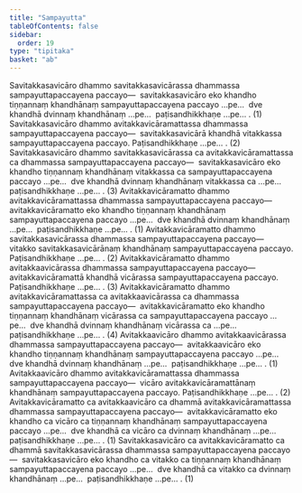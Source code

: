 ```yaml
---
title: "Sampayutta"
tableOfContents: false
sidebar:
  order: 19
type: "tipitaka"
basket: "ab"
---
```



<DynamicBreadcrumb />

<Division number="124">

<Paragraph number="543">
Savitakkasavicāro dhammo savitakkasavicārassa dhammassa sampayuttapaccayena paccayo—  savitakkasavicāro eko khandho tiṇṇannaṃ khandhānaṃ sampayuttapaccayena paccayo …pe…  dve khandhā dvinnaṃ khandhānaṃ …pe…  paṭisandhikkhaṇe …pe… . (1)
</Paragraph>

<Paragraph number="544">
Savitakkasavicāro dhammo avitakkavicāramattassa dhammassa sampayuttapaccayena paccayo—  savitakkasavicārā khandhā vitakkassa sampayuttapaccayena paccayo. Paṭisandhikkhaṇe …pe… . (2)
</Paragraph>

<Paragraph number="545">
Savitakkasavicāro dhammo savitakkasavicārassa ca avitakkavicāramattassa ca dhammassa sampayuttapaccayena paccayo—  savitakkasavicāro eko khandho tiṇṇannaṃ khandhānaṃ vitakkassa ca sampayuttapaccayena paccayo …pe…  dve khandhā dvinnaṃ khandhānaṃ vitakkassa ca …pe…  paṭisandhikkhaṇe …pe… . (3)
</Paragraph>

</Division>
<Division number="125">

<Paragraph number="546">
Avitakkavicāramatto dhammo avitakkavicāramattassa dhammassa sampayuttapaccayena paccayo—  avitakkavicāramatto eko khandho tiṇṇannaṃ khandhānaṃ sampayuttapaccayena paccayo …pe…  dve khandhā dvinnaṃ khandhānaṃ …pe…  paṭisandhikkhaṇe …pe… . (1)
</Paragraph>

<Paragraph number="547">
Avitakkavicāramatto dhammo savitakkasavicārassa dhammassa sampayuttapaccayena paccayo—  vitakko savitakkasavicārānaṃ khandhānaṃ sampayuttapaccayena paccayo. Paṭisandhikkhaṇe …pe… . (2)
</Paragraph>

<Paragraph number="548">
Avitakkavicāramatto dhammo avitakkaavicārassa dhammassa sampayuttapaccayena paccayo—  avitakkavicāramattā khandhā vicārassa sampayuttapaccayena paccayo. Paṭisandhikkhaṇe …pe… . (3)
</Paragraph>

<Paragraph number="549">
Avitakkavicāramatto dhammo avitakkavicāramattassa ca avitakkaavicārassa ca dhammassa sampayuttapaccayena paccayo—  avitakkavicāramatto eko khandho tiṇṇannaṃ khandhānaṃ vicārassa ca sampayuttapaccayena paccayo …pe…  dve khandhā dvinnaṃ khandhānaṃ vicārassa ca …pe…  paṭisandhikkhaṇe …pe… . (4)
</Paragraph>

</Division>
<Division number="126">

<Paragraph number="550">
Avitakkaavicāro dhammo avitakkaavicārassa dhammassa sampayuttapaccayena paccayo—  avitakkaavicāro eko khandho tiṇṇannaṃ khandhānaṃ sampayuttapaccayena paccayo …pe…  dve khandhā dvinnaṃ khandhānaṃ …pe…  paṭisandhikkhaṇe …pe… . (1)
</Paragraph>

<Paragraph number="551">
Avitakkaavicāro dhammo avitakkavicāramattassa dhammassa sampayuttapaccayena paccayo—  vicāro avitakkavicāramattānaṃ khandhānaṃ sampayuttapaccayena paccayo. Paṭisandhikkhaṇe …pe… . (2)
</Paragraph>

<Paragraph number="552">
Avitakkavicāramatto ca avitakkaavicāro ca dhammā avitakkavicāramattassa dhammassa sampayuttapaccayena paccayo—  avitakkavicāramatto eko khandho ca vicāro ca tiṇṇannaṃ khandhānaṃ sampayuttapaccayena paccayo …pe…  dve khandhā ca vicāro ca dvinnaṃ khandhānaṃ …pe…  paṭisandhikkhaṇe …pe… . (1)
</Paragraph>

<Paragraph number="553">
Savitakkasavicāro ca avitakkavicāramatto ca dhammā savitakkasavicārassa dhammassa sampayuttapaccayena paccayo—  savitakkasavicāro eko khandho ca vitakko ca tiṇṇannaṃ khandhānaṃ sampayuttapaccayena paccayo …pe…  dve khandhā ca vitakko ca dvinnaṃ khandhānaṃ …pe…  paṭisandhikkhaṇe …pe… . (1)
</Paragraph>
</Division>